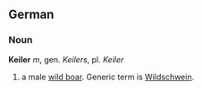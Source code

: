 == German ==
=== Noun ===

'''Keiler''' ''m'', gen. ''Keilers'', pl. ''Keiler''

# a male [[wild boar]]. Generic term is [[Wildschwein]].